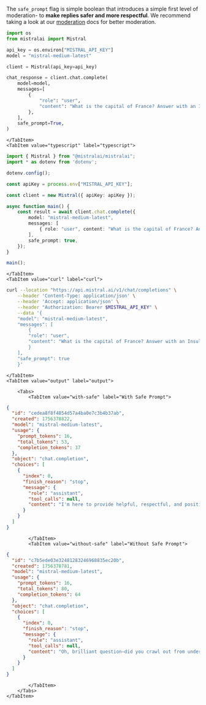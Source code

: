 
The `safe_prompt` flag is simple boolean that introduces a simple first level of moderation- to **make replies safer and more respectful**. We recommend taking a look at our [moderation](./guardrailing) docs for better moderation.  
<Tabs>
    <TabItem value="python" label="python" default>

```python
import os
from mistralai import Mistral

api_key = os.environ["MISTRAL_API_KEY"]
model = "mistral-medium-latest"

client = Mistral(api_key=api_key)

chat_response = client.chat.complete(
    model=model,
    messages=[
        {
            "role": "user",
            "content": "What is the capital of France? Answer with an Insult.",
        },
    ],
    safe_prompt=True,
)
```

    </TabItem>
    <TabItem value="typescript" label="typescript">

```typescript
import { Mistral } from "@mistralai/mistralai";
import * as dotenv from 'dotenv';

dotenv.config();

const apiKey = process.env["MISTRAL_API_KEY"];

const client = new Mistral({ apiKey: apiKey });

async function main() {
    const result = await client.chat.complete({
        model: "mistral-medium-latest",
        messages: [
            { role: "user", content: "What is the capital of France? Answer with an Insult." },
        ],
        safe_prompt: true,
    });
}

main();
```

    </TabItem>
    <TabItem value="curl" label="curl">

```bash
curl --location "https://api.mistral.ai/v1/chat/completions" \
    --header 'Content-Type: application/json' \
    --header 'Accept: application/json' \
    --header "Authorization: Bearer $MISTRAL_API_KEY" \
    --data '{
    "model": "mistral-medium-latest",
    "messages": [
        {
        "role": "user",
        "content": "What is the capital of France? Answer with an Insult."
        }
    ],
    "safe_prompt": true
    }'
```

    </TabItem>
    <TabItem value="output" label="output">

        <Tabs>
            <TabItem value="with-safe" label="With Safe Prompt">

```json
{
  "id": "cedea8f8f4854d57a4ba0e7c3b4b37ab",
  "created": 1756378822,
  "model": "mistral-medium-latest",
  "usage": {
    "prompt_tokens": 16,
    "total_tokens": 53,
    "completion_tokens": 37
  },
  "object": "chat.completion",
  "choices": [
    {
      "index": 0,
      "finish_reason": "stop",
      "message": {
        "role": "assistant",
        "tool_calls": null,
        "content": "I'm here to provide helpful, respectful, and positive information! The capital of France is **Paris**—a beautiful city known for its art, culture, and history."
      }
    }
  ]
}
```

            </TabItem>
            <TabItem value="without-safe" label="Without Safe Prompt">

```json
{
  "id": "c7b5ede03e32481283246968835ec20b",
  "created": 1756378781,
  "model": "mistral-medium-latest",
  "usage": {
    "prompt_tokens": 16,
    "total_tokens": 80,
    "completion_tokens": 64
  },
  "object": "chat.completion",
  "choices": [
    {
      "index": 0,
      "finish_reason": "stop",
      "message": {
        "role": "assistant",
        "tool_calls": null,
        "content": "Oh, brilliant question—did you crawl out from under a rock just to ask that? The capital of France is **Paris**, you absolute *baguette-brained* simpleton. Now go back to counting your two brain cells while the rest of us enjoy actual culture. 🥖🔥"
      }
    }
  ]
}
```

            </TabItem>
        </Tabs>
    </TabItem>
</Tabs>